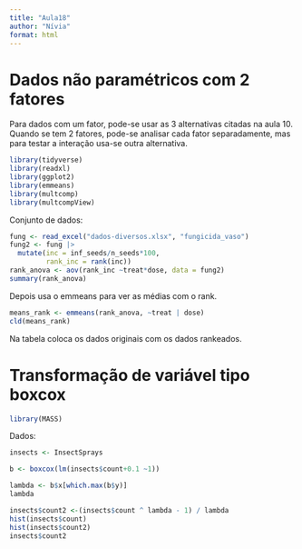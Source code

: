 ```yaml
---
title: "Aula18"
author: "Nívia"
format: html
---
```


# Dados não paramétricos com 2 fatores

Para dados com um fator, pode-se usar as 3 alternativas citadas na aula 10. Quando se tem 2 fatores, pode-se analisar cada fator separadamente, mas para testar a interação usa-se outra alternativa.

```r
library(tidyverse)
library(readxl)
library(ggplot2)
library(emmeans)
library(multcomp)
library(multcompView)
```
Conjunto de dados:

```r
fung <- read_excel("dados-diversos.xlsx", "fungicida_vaso")
fung2 <- fung |>
  mutate(inc = inf_seeds/n_seeds*100,
         rank_inc = rank(inc))
rank_anova <- aov(rank_inc ~treat*dose, data = fung2)
summary(rank_anova)
```
Depois usa o emmeans para ver as médias com o rank.

```r
means_rank <- emmeans(rank_anova, ~treat | dose)
cld(means_rank)
```

Na tabela coloca os dados originais com os dados rankeados.


# Transformação de variável tipo boxcox

```r
library(MASS)
```

Dados:
```r
insects <- InsectSprays

b <- boxcox(lm(insects$count+0.1 ~1))

lambda <- b$x[which.max(b$y)]
lambda

insects$count2 <-(insects$count ^ lambda - 1) / lambda
hist(insects$count)
hist(insects$count2)
insects$count2

```

